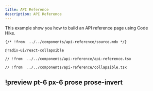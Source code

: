 ```yaml
---
title: API Reference
description: API Reference
---
```



This example show you how to build an API reference page using Code Hike.

<Hike as={ExampleTabs}>

```mdx content.mdx
{/* !from  ../../components/api-reference/source.mdx */}
```

```txt dependencies
@radix-ui/react-collapsible
```

```tsx api-reference.tsx
// !from  ../../components/api-reference/api-reference.tsx
```

```tsx collapsible.tsx
// !from  ../../components/api-reference/collapsible.tsx
```

## !preview pt-6 px-6 prose prose-invert

<Preview />

</Hike>
